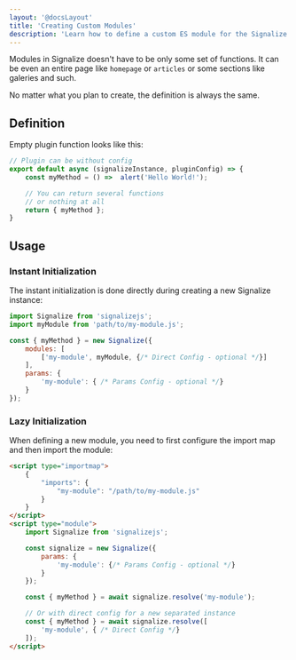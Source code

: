 ```yaml
---
layout: '@docsLayout'
title: 'Creating Custom Modules'
description: 'Learn how to define a custom ES module for the Signalize JavaScript Framework. Create a new set of functions, define a new page with lazy initialization and etc.'
---
```


Modules in Signalize doesn't have to be only some set of functions. It can be even an entire page like `homepage` or `articles` or some sections like galeries and such.

No matter what you plan to create, the definition is always the same.

## Definition
Empty plugin function looks like this:
```js
// Plugin can be without config
export default async (signalizeInstance, pluginConfig) => {
	const myMethod = () =>  alert('Hello World!');

	// You can return several functions
	// or nothing at all
	return { myMethod };
}
```

## Usage

### Instant Initialization
The instant initialization is done directly during creating a new Signalize instance:
```js
import Signalize from 'signalizejs';
import myModule from 'path/to/my-module.js';

const { myMethod } = new Signalize({
	modules: [
		['my-module', myModule, {/* Direct Config - optional */}]
	],
	params: {
		'my-module': { /* Params Config - optional */}
	}
});
```

### Lazy Initialization
When defining a new module, you need to first configure the import map and then import the module:
```html
<script type="importmap">
	{
		"imports": {
			"my-module": "/path/to/my-module.js"
		}
	}
</script>
<script type="module">
	import Signalize from 'signalizejs';

	const signalize = new Signalize({
		params: {
			'my-module': {/* Params Config - optional */}
		}
	});

	const { myMethod } = await signalize.resolve('my-module');

	// Or with direct config for a new separated instance
	const { myMethod } = await signalize.resolve([
		'my-module', { /* Direct Config */}
	]);
</script>
